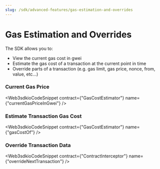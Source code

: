 ```yaml
---
slug: /sdk/advanced-features/gas-estimation-and-overrides
---
```



# Gas Estimation and Overrides

The SDK allows you to:

- View the current gas cost in gwei
- Estimate the gas cost of a transaction at the current point in time
- Override parts of a transaction (e.g. gas limit, gas price, nonce, from, value, etc...)

### Current Gas Price

<Web3sdkioCodeSnippet
  contract={"GasCostEstimator"}
  name={"currentGasPriceInGwei"}
/>

### Estimate Transaction Gas Cost

<Web3sdkioCodeSnippet contract={"GasCostEstimator"} name={"gasCostOf"} />

### Override Transaction Data

<Web3sdkioCodeSnippet
  contract={"ContractInterceptor"}
  name={"overrideNextTransaction"}
/>
